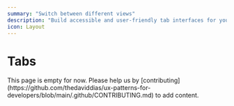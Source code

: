 ```yaml
---
summary: "Switch between different views"
description: "Build accessible and user-friendly tab interfaces for your web applications. Learn best practices for implementing tabs with proper keyboard navigation, ARIA attributes, and responsive design."
icon: Layout
---
```



# Tabs

<Callout type="warning">
  This page is empty for now. Please help us by
  [contributing](https://github.com/thedaviddias/ux-patterns-for-developers/blob/main/.github/CONTRIBUTING.md)
  to add content.
</Callout>
